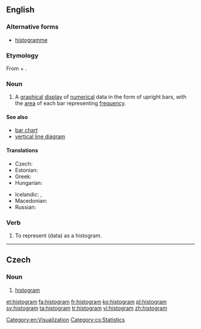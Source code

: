 ==English==
{{wikipedia}}

===Alternative forms===
* [[histogramme]]

===Etymology===
From {{etyl|grc|en}} {{term|ἱστός||lang=grc|tr=histos|mast}} +  {{term|-γραμμα|tr=-gramma|lang=grc}}.

===Noun===
{{en-noun}}

# {{statistics}} A [[graphical]] [[display]] of [[numerical]] data in the form of upright bars, with the [[area]] of each bar representing [[frequency]].

====See also====
* [[bar chart]]
* [[vertical line diagram]]

====Translations====
{{trans-top|graphical display}}
* Czech: {{t-|cs|histogram|m}}
* Estonian: {{t|et|histogramm}}
* Greek: {{t|el|ιστόγραμμα|n|tr=istógramma|sc=Grek}}
* Hungarian: {{t|hu|hisztogramm}}
{{trans-mid}}
* Icelandic: {{t|is|súlurit|n}}, {{t|is|stuðlarit|n}}
* Macedonian: {{t|mk|хистограм|m|tr=hístogram|sc=Cyrl|xs=Macedonian}}
* Russian: {{t|ru|гистограмма|f|tr=gistográmma|sc=Cyrl}}
{{trans-bottom}}

===Verb===
{{en-verb|histogram|m|ing}}

# {{transitive}} To represent (data) as a histogram.

[[Category:en:Visualization]]

----

==Czech==

===Noun===
{{cs-noun|g=m}}

# [[#English|histogram]]

[[Category:cs:Statistics]]

[[et:histogram]]
[[fa:histogram]]
[[fr:histogram]]
[[ko:histogram]]
[[pl:histogram]]
[[sv:histogram]]
[[ta:histogram]]
[[tr:histogram]]
[[vi:histogram]]
[[zh:histogram]]